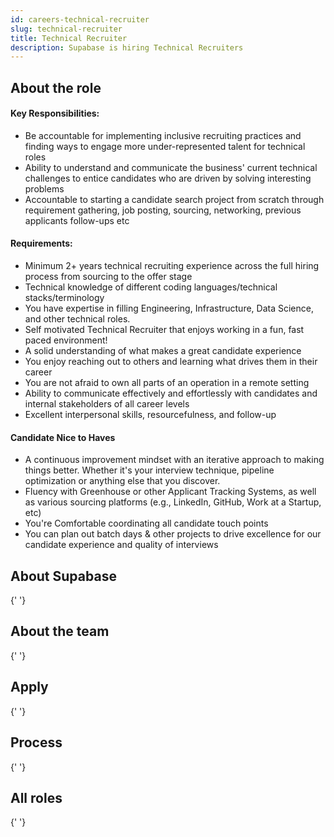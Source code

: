 ```yaml
---
id: careers-technical-recruiter
slug: technical-recruiter
title: Technical Recruiter
description: Supabase is hiring Technical Recruiters
---
```



## About the role

#### Key Responsibilities:

- Be accountable for implementing inclusive recruiting practices and finding ways to engage more under-represented talent for technical roles
- Ability to understand and communicate the business' current technical challenges to entice candidates who are driven by solving interesting problems
- Accountable to starting a candidate search project from scratch through requirement gathering, job posting, sourcing, networking, previous applicants follow-ups etc

#### Requirements:

- Minimum 2+ years technical recruiting experience across the full hiring process from sourcing to the offer stage
- Technical knowledge of different coding languages/technical stacks/terminology
- You have expertise in filling Engineering, Infrastructure, Data Science, and other technical roles.
- Self motivated Technical Recruiter that enjoys working in a fun, fast paced environment!
- A solid understanding of what makes a great candidate experience
- You enjoy reaching out to others and learning what drives them in their career
- You are not afraid to own all parts of an operation in a remote setting
- Ability to communicate effectively and effortlessly with candidates and internal stakeholders of all career levels
- Excellent interpersonal skills, resourcefulness, and follow-up

#### Candidate Nice to Haves

- A continuous improvement mindset with an iterative approach to making things better. Whether it's your interview technique, pipeline optimization or anything else that you discover.
- Fluency with Greenhouse or other Applicant Tracking Systems, as well as various sourcing platforms (e.g., LinkedIn, GitHub, Work at a Startup, etc)
- You're Comfortable coordinating all candidate touch points
- You can plan out batch days & other projects to drive excellence for our candidate experience and quality of interviews


## About Supabase

<About />{' '}

## About the team

<Team />{' '}

## Apply

<Apply />{' '}

## Process

<Process />{' '}

## All roles

<Roles />{' '}
